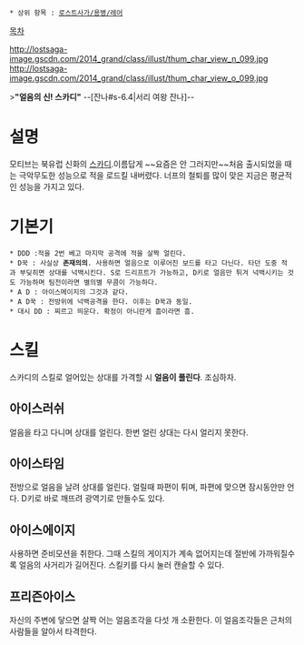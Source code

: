 * 상위 항목 : [[로스트사가/용병/레어]]

[[목차]]

http://lostsaga-image.gscdn.com/2014_grand/class/illust/thum_char_view_n_099.jpg
http://lostsaga-image.gscdn.com/2014_grand/class/illust/thum_char_view_o_099.jpg

>'''"얼음의 신! 스카디"'''
--[잔나#s-6.4|서리 여왕 잔나]--


= 설명 =
모티브는 북유럽 신화의 [[스카디]].이름답게 ~~요즘은 안 그러지만~~처음 출시되었을 때는 극악무도한 성능으로 적을 로드킬 내버렸다. 너프의 철퇴를 많이 맞은 지금은 평균적인 성능을 가지고 있다.

= 기본기 =
 * DDD :적을 2번 베고 마지막 공격에 적을 살짝 얼린다.
 * D꾹 : 사실상 '''존재의의'''. 사용하면 얼음으로 이루어진 보드를 타고 다닌다. 타던 도중 적과 부딪히면 상대를 넉백시킨다. S로 드리프트가 가능하고, D키로 얼음만 튀겨 넉백시키는 것도 가능하며 팀전이라면 별의별 무콤이 가능하다.
 * A D : 아이스메이지의 그것과 같다.
 * A D꾹 : 전방위에 넉백공격을 한다. 이후는 D꾹과 동일.
 * 대시 DD : 찌르고 띄운다. 확정이 아니란게 흠이라면 흠.

= 스킬 =
스카디의 스킬로 얼어있는 상대를 가격할 시 '''얼음이 풀린다'''. 조심하자.
== 아이스러쉬 ==
얼음을 타고 다니며 상대를 얼린다. 한번 얼린 상대는 다시 얼리지 못한다.
== 아이스타임 ==
전방으로 얼음을 날려 상대를 얼린다. 얼릴때 파편이 튀며, 파편에 맞으면 잠시동안만 언다. D키로 바로 깨뜨려 광역기로 만들수도 있다.
== 아이스에이지 ==
사용하면 준비모션을 취한다. 그때 스킬의 게이지가 계속 없어지는데 절반에 가까워질수록 얼음의 사거리가 길어진다. 스킬키를 다시 눌러 캔슬할 수 있다.
== 프리즌아이스 ==
자신의 주변에 닿으면 살짝 어는 얼음조각을 다섯 개 소환한다. 이 얼음조각들은 근처의 사람들을 알아서 타격한다.
